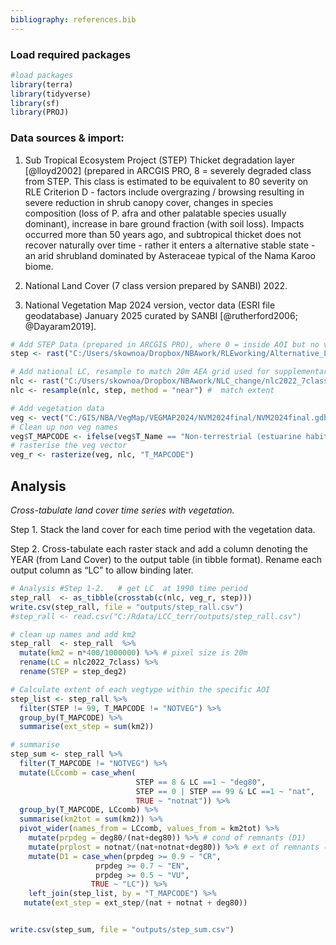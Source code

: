 ```yaml
---
bibliography: references.bib
---
```


### Load required packages

```r
#load packages   
library(terra)  
library(tidyverse) 
library(sf) 
library(PROJ) 
```

### Data sources & import:

1.  Sub Tropical Ecosystem Project (STEP) Thicket degradation layer [@lloyd2002] (prepared in ARCGIS PRO, 8 = severely degraded class from STEP. This class is estimated to be equivalent to 80 severity on RLE Criterion D - factors include overgrazing / browsing resulting in severe reduction in shrub canopy cover, changes in species composition (loss of P. afra and other palatable species usually dominant), increase in bare ground fraction (with soil loss). Impacts occurred more than 50 years ago, and subtropical thicket does not recover naturally over time - rather it enters a alternative stable state - an arid shrubland dominated by Asteraceae typical of the Nama Karoo biome.

2.  National Land Cover (7 class version prepared by SANBI) 2022.

3.  National Vegetation Map 2024 version, vector data (ESRI file geodatabase) January 2025 curated by SANBI [@rutherford2006; @Dayaram2019].

```r
# Add STEP Data (prepared in ARCGIS PRO), where 0 = inside AOI but no value assigned, 8 = severely degraded 80%). 
step <- rast("C:/Users/skownoa/Dropbox/NBAwork/RLEworking/Alternative_LC_DEG/step_deg2.tif")

# Add national LC, resample to match 20m AEA grid used for supplementary analysis
nlc <- rast("C:/Users/skownoa/Dropbox/NBAwork/NLC_change/nlc2022_7class.tif" )
nlc <- resample(nlc, step, method = "near") #  match extent 

# Add vegetation data  
veg <- vect("C:/GIS/NBA/VegMap/VEGMAP2024/NVM2024final/NVM2024final.gdb", "NVM2024Final_IEM5_12_07012025")  
# Clean up non veg names 
veg$T_MAPCODE <- ifelse(veg$T_Name == "Non-terrestrial (estuarine habitat)" | veg$T_Name == "Non-terrestrial (Aquatic)", "NOTVEG", veg$T_MAPCODE)   
# rasterise the veg vector 
veg_r <- rasterize(veg, nlc, "T_MAPCODE")  
```

## Analysis

*Cross-tabulate land cover time series with vegetation.*

Step 1. Stack the land cover for each time period with the vegetation data.

Step 2. Cross-tabulate each raster stack and add a column denoting the YEAR (from Land Cover) to the output table (in tibble format). Rename each output column as "LC" to allow binding later.

```r
# Analysis #Step 1-2.   # get LC  at 1990 time period 
step_rall  <- as_tibble(crosstab(c(nlc, veg_r, step)))   
write.csv(step_rall, file = "outputs/step_rall.csv")
#step_rall <- read.csv("C:/Rdata/LCC_terr/outputs/step_rall.csv")

# clean up names and add km2
step_rall  <- step_rall  %>%    
  mutate(km2 = n*400/1000000) %>% # pixel size is 20m
  rename(LC = nlc2022_7class) %>%
  rename(STEP = step_deg2)

# Calculate extent of each vegtype within the specific AOI 
step_list <- step_rall %>%
  filter(STEP != 99, T_MAPCODE != "NOTVEG") %>%
  group_by(T_MAPCODE) %>%
  summarise(ext_step = sum(km2))

# summarise 
step_sum <- step_rall %>%
  filter(T_MAPCODE != "NOTVEG") %>%
  mutate(LCcomb = case_when(
                            STEP == 8 & LC ==1 ~ "deg80",
                            STEP == 0 | STEP == 99 & LC ==1 ~ "nat",
                            TRUE ~ "notnat")) %>%
  group_by(T_MAPCODE, LCcomb) %>%
  summarise(km2tot = sum(km2)) %>%
  pivot_wider(names_from = LCcomb, values_from = km2tot) %>%
    mutate(prpdeg = deg80/(nat+deg80)) %>% # cond of remnants (D1)
    mutate(prplost = notnat/(nat+notnat+deg80)) %>% # ext of remnants (A3)
    mutate(D1 = case_when(prpdeg >= 0.9 ~ "CR",
                   prpdeg >= 0.7 ~ "EN",
                   prpdeg >= 0.5 ~ "VU",
                  TRUE ~ "LC")) %>%
    left_join(step_list, by = "T_MAPCODE") %>%
   mutate(ext_step = ext_step/(nat + notnat + deg80))


write.csv(step_sum, file = "outputs/step_sum.csv")
  
```

